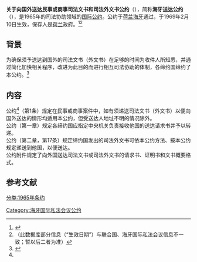 {{Infobox treaty|name=海牙送达公约|long_name=关于向国外送达民事或商事司法文书和司法外文书公约|date_signed=1965年11月15日|date_effective=1969年2月10日|location_signed=[[荷兰|荷兰]][[海牙|海牙]]|depositor=[[荷兰|荷兰]]政府|parties=78(2020)<ref>{{Cite web|title=HCCH-#14-Status table|url=https://www.hcch.net/en/instruments/conventions/status-table/?cid=17|accessdate=2020-12-07|archive-date=2017-03-04|archive-url=https://archive.today/20170304174243/https://www.hcch.net/en/instruments/conventions/status-table/?cid=17|dead-url=no}}</ref>}}
'''关于向国外送达民事或商事司法文书和司法外文书公约'''（{{lang-en|Convention on the Service Abroad of Judicial and Extrajudicial Documents in Civil or Commercial Matters}}），简称'''海牙送达公约'''（{{lang-en|Hague Service Convention}}），是1965年的司法协助领域的[[国际公约|国际公约]]。公约于[[荷兰|荷兰]][[海牙|海牙]]通过，于1969年2月10日生效，保存人是[[荷兰|荷兰]]政府。<ref>{{Cite web|title=HCCH-#14-Full text|url=https://www.hcch.net/en/instruments/conventions/full-text/?cid=17|accessdate=2020-12-07|archive-date=2020-11-12|archive-url=https://web.archive.org/web/20201112032141/https://www.hcch.net/en/instruments/conventions/full-text/?cid=17|dead-url=no}}</ref><ref>（此数据库部分信息（“生效日期”）与联合国、海牙国际私法会议信息不一致；暂以后二者为准）{{Cite web|title=中华人民共和国-条约数据库|url=http://treaty.mfa.gov.cn/Treaty/web/detail1.jsp?objid=1531876060558|access-date=2020-12-07|archive-date=2021-10-14|archive-url=https://web.archive.org/web/20211014053643/http://treaty.mfa.gov.cn/Treaty/web/detail1.jsp?objid=1531876060558|dead-url=no}}</ref>

== 背景 ==
为确保须予送达到国外的司法文书（外文书）在足够的时间为收件人所知悉，并通过简化加快相关程序，改进为此目的而进行相互司法协助的体制，各缔约国缔约了本公约。<ref name=":0">{{Cite web|title=关于向国外送达民事或商事司法文书和司法外文书公约-中华人民共和国外交部文本|url=http://treaty.mfa.gov.cn/tykfiles/20180718/1531876060559.pdf}}</ref>

== 内容 ==
公约<ref name=":0"/>（第1条）规定在民事或商事案件中，如有须递送司法文书（外文书）以便向国外送达的情形均适用本公约，但受送达人地址不明的情况除外。<br>公约（第一章）规定各缔约国应指定中央机关负责接收他国的送达请求书并予以转递。<br>公约（第二章，第17条）规定缔约国发出的司法外文书可依本公约方法、按本公约规定递送到他国，以便送达。<br>公约附件规定了向外国送达司法文书或司法外文书的请求书、证明书和文书概要格式。

== 参考文献 ==
{{reflist}}

[[分类:1965年条约|分类:1965年条约]]
[[Category:海牙国际私法会议公约|Category:海牙国际私法会议公约]]
